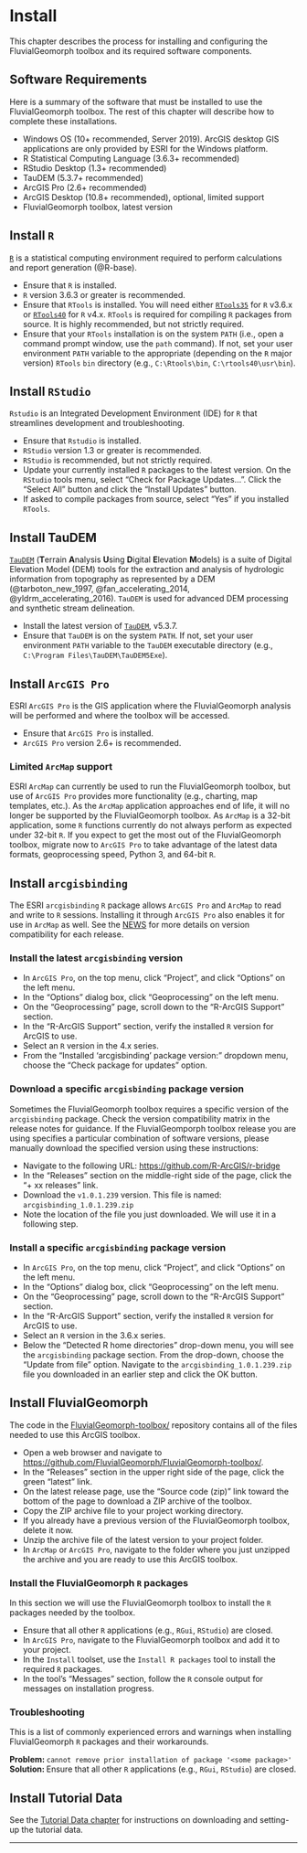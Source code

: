 # Install

This chapter describes the process for installing and configuring the FluvialGeomorph toolbox and its required software components. 


## Software Requirements
Here is a summary of the software that must be installed to use the FluvialGeomorph toolbox. The rest of this chapter will describe how to complete these installations. 

* Windows OS (10+ recommended, Server 2019). ArcGIS desktop GIS applications are only provided by ESRI for the Windows platform.
* R Statistical Computing Language (3.6.3+ recommended)
* RStudio Desktop (1.3+ recommended)
* TauDEM (5.3.7+ recommended)
* ArcGIS Pro (2.6+ recommended) 
* ArcGIS Desktop (10.8+ recommended), optional, limited support
* FluvialGeomorph toolbox, latest version


## Install `R`
[`R`](https://cran.r-project.org/) is a statistical computing environment required to perform calculations and report generation (@R-base). 

* Ensure that `R` is installed. 
* `R` version 3.6.3 or greater is recommended. 
* Ensure that `RTools` is installed. You will need either  [`RTools35`](https://cran.r-project.org/bin/windows/Rtools/history.html) for `R` v3.6.x or [`RTools40`](https://cran.r-project.org/bin/windows/Rtools/) for `R` v4.x. `RTools` is required for compiling `R` packages from source. It is highly recommended, but not strictly required. 
* Ensure that your `RTools` installation is on the system `PATH` (i.e., open a command prompt window, use the `path` command). If not, set your user environment `PATH` variable to the appropriate (depending on the `R` major version) `RTools` `bin` directory (e.g., `C:\Rtools\bin`, `C:\rtools40\usr\bin`). 

## Install `RStudio`
`Rstudio` is an Integrated Development Environment (IDE) for `R` that streamlines development and troubleshooting. 

* Ensure that `Rstudio` is installed.
* `RStudio` version 1.3 or greater is recommended. 
* `RStudio` is recommended, but not strictly required. 
* Update your currently installed `R` packages to the latest version. On the `RStudio` tools menu, select "Check for Package Updates...". Click the "Select All" button and click the "Install Updates" button. 
* If asked to compile packages from source, select "Yes" if you installed `RTools`. 


## Install TauDEM
[`TauDEM`](https://hydrology.usu.edu/taudem/taudem5/index.html) (**T**errain **A**nalysis **U**sing **D**igital **E**levation **M**odels) is a suite of Digital Elevation Model (DEM) tools for the extraction and analysis of hydrologic information from topography as represented by a DEM (@tarboton_new_1997, @fan_accelerating_2014, @yldrm_accelerating_2016). `TauDEM` is used for advanced DEM processing and synthetic stream delineation. 

* Install the latest version of [`TauDEM`](https://hydrology.usu.edu/taudem/taudem5/downloads.html), v5.3.7.
* Ensure that `TauDEM` is on the system `PATH`. If not, set your user environment `PATH` variable to the `TauDEM` executable directory (e.g., `C:\Program Files\TauDEM\TauDEM5Exe`). 


## Install `ArcGIS Pro`
ESRI `ArcGIS Pro` is the GIS application where the FluvialGeomorph analysis will be performed and where the toolbox will be accessed.   

* Ensure that `ArcGIS Pro` is installed. 
* `ArcGIS Pro` version 2.6+ is recommended. 


### Limited `ArcMap` support
ESRI `ArcMap` can currently be used to run the FluvialGeomorph toolbox, but use of `ArcGIS Pro` provides more functionality (e.g., charting, map templates, etc.). As the `ArcMap` application approaches end of life, it will no longer be supported by the FluvialGeomorph toolbox. As `ArcMap` is a 32-bit application, some `R` functions currently do not always perform as expected under 32-bit `R`. If you expect to get the most out of the FluvialGeomorph toolbox, migrate now to `ArcGIS Pro` to take advantage of the latest data formats, geoprocessing speed, Python 3, and 64-bit `R`.  


## Install `arcgisbinding`
The ESRI `arcgisbinding` `R` package allows `ArcGIS Pro` and `ArcMap` to read and write to `R` sessions. Installing it through `ArcGIS Pro` also enables it for use in `ArcMap` as well. See the [NEWS](NEWS.md) for more details on version compatibility for each release. 

### Install the latest `arcgisbinding` version

* In `ArcGIS Pro`, on the top menu, click "Project", and click "Options" on the left menu.
* In the "Options" dialog box, click "Geoprocessing" on the left menu. 
* On the "Geoprocessing" page, scroll down to the "R-ArcGIS Support" section.
* In the "R-ArcGIS Support" section, verify the installed `R` version for ArcGIS to use. 
* Select an `R` version in the 4.x series.  
* From the "Installed 'arcgisbinding' package version:" dropdown menu, choose the "Check package for updates" option. 


### Download a specific `arcgisbinding` package version
Sometimes the FluvialGeomorph toolbox requires a specific version of the `arcgisbinding` package. Check the version compatibility matrix in the release notes for guidance. If the FluvialGeomporph toolbox release you are using specifies a particular combination of software versions, please manually download the specified version using these instructions:

* Navigate to the following URL: [https://github.com/R-ArcGIS/r-bridge](https://github.com/R-ArcGIS/r-bridge)
* In the "Releases" section on the middle-right side of the page, click the "+ xx releases" link. 
* Download the `v1.0.1.239` version. This file is named: `arcgisbinding_1.0.1.239.zip`
* Note the location of the file you just downloaded. We will use it in a following step.

### Install a specific `arcgisbinding` package version

* In `ArcGIS Pro`, on the top menu, click "Project", and click "Options" on the left menu.
* In the "Options" dialog box, click "Geoprocessing" on the left menu. 
* On the "Geoprocessing" page, scroll down to the "R-ArcGIS Support" section.
* In the "R-ArcGIS Support" section, verify the installed `R` version for ArcGIS to use.
* Select an `R` version in the 3.6.x series.  
* Below the "Detected R home directories" drop-down menu, you will see the `arcgisbinding` package section. From the drop-down, choose the "Update from file" option. Navigate to the `arcgisbinding_1.0.1.239.zip` file you downloaded in an earlier step and click the OK button. 


## Install FluvialGeomorph
The code in the [FluvialGeomorph-toolbox/](https://github.com/FluvialGeomorph/FluvialGeomorph-toolbox/) repository contains all of the files needed to use this ArcGIS toolbox. 

* Open a web browser and navigate to [https://github.com/FluvialGeomorph/FluvialGeomorph-toolbox/](https://github.com/FluvialGeomorph/FluvialGeomorph-toolbox/). 
* In the "Releases" section in the upper right side of the page, click the green "latest" link. 
* On the latest release page, use the "Source code (zip)" link toward the bottom of the page to download a ZIP archive of the toolbox. 
* Copy the ZIP archive file to your project working directory. 
* If you already have a previous version of the FluvialGeomorph toolbox, delete it now. 
* Unzip the archive file of the latest version to your project folder. 
* In `ArcMap` or `ArcGIS Pro`, navigate to the folder where you just unzipped the archive and you are ready to use this ArcGIS toolbox. 

### Install the FluvialGeomorph `R` packages
In this section we will use the FluvialGeomorph toolbox to install the `R` packages needed by the toolbox. 

* Ensure that all other `R` applications (e.g., `RGui`, `RStudio`) are closed. 
* In `ArcGIS Pro`, navigate to the FluvialGeomorph toolbox and add it to your project. 
* In the `Install` toolset, use the `Install R packages` tool to install the required `R` packages. 
* In the tool's "Messages" section, follow the `R` console output for messages on installation progress. 


### Troubleshooting
This is a list of commonly experienced errors and warnings when installing FluvialGeomorph `R` packages and their workarounds. 

**Problem: ** `cannot remove prior installation of package '<some package>'`   
**Solution: ** Ensure that all other `R` applications (e.g., `RGui`, `RStudio`) are closed. 


## Install Tutorial Data
See the [Tutorial Data chapter](#tutorial_data) for instructions on downloading and setting-up the tutorial data. 


***
